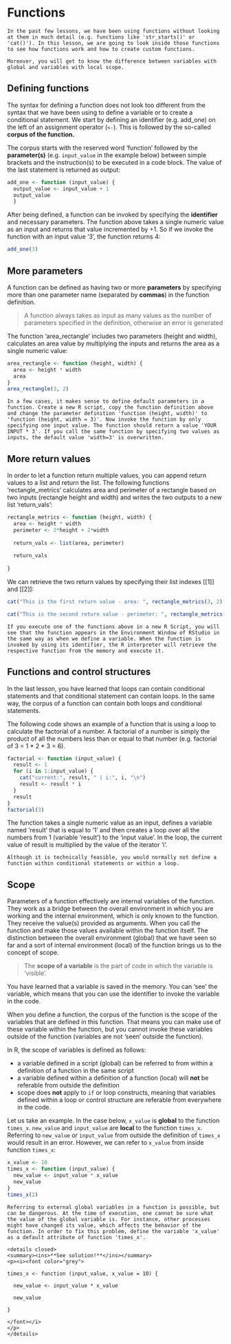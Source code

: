 # Functions

```block2
In the past few lessons, we have been using functions without looking at them in much detail (e.g. functions like 'str_starts()' or 'cat()'). In this lesson, we are going to look inside those functions to see how functions work and how to create custom functions.

Moreover, you will get to know the difference between variables with global and variables with local scope.
```

## Defining functions

The syntax for defining a function does not look too different from the syntax that we have been using to define a variable or to create a conditional statement. We start by defining an identifier (e.g. add_one) on the left of an assignment operator (`<-`). This is followed by the so-called **corpus of the function.**   

The corpus starts with the reserved word 'function' followed by the **parameter(s)** (e.g. `input_value` in the example below) between simple brackets and the instruction(s) to be executed in a code block. The value of the last statement is returned as output:

```r
add_one <- function (input_value) {
  output_value <- input_value + 1
  output_value
  }
```

After being defined, a function can be invoked by specifying the **identifier** and necessary parameters. The function above takes a single numeric value as an input and returns that value incremented by +1. So if we invoke the function with an input value '3', the function returns 4: 

```r
add_one(3)
```

## More parameters

A function can be defined as having two or more **parameters** by specifying  more than one parameter name (separated by **commas**) in the function definition. 

> A function always takes as input as many values as the number of parameters specified in the definition, otherwise an error is generated

The function 'area_rectangle' includes two parameters (height and width), calculates an area value by multiplying the inputs and returns the area as a single numeric value:  

```r
area_rectangle <- function (height, width) {
  area <- height * width
  area
}
area_rectangle(3, 2)
```

```block2

In a few cases, it makes sense to define default parameters in a function. Create a new R script, copy the function definition above and change the parameter definition 'function (height, width)' to 'function (height, width = 3)'. Now invoke the function by only specifying one input value. The function should return a value 'YOUR INPUT * 3'. If you call the same function by specifying two values as inputs, the default value 'width=3' is overwritten. 

```

## More return values

In order to let a function return multiple values, you can append return values to a list and return the list. The following functions 'rectangle_metrics' calculates area and perimeter of a rectangle based on two inputs (rectangle height and width) and writes the two outputs to a new list 'return_vals': 

```r
rectangle_metrics <- function (height, width) {
  area <- height * width
  perimeter <- 2*height + 2*width
  
  return_vals <- list(area, perimeter)
  
  return_vals
  
}

```

We can retrieve the two return values by specifying their list indexes [[1]] and [[2]]:

```r

cat("This is the first return value - area: ", rectangle_metrics(3, 2)[[1]])

cat("This is the second return value - perimeter: ", rectangle_metrics(3, 2)[[2]])

```

```block2
If you execute one of the functions above in a new R Script, you will see that the function appears in the Environment Window of RStudio in the same way as when we define a variable. When the function is invoked by using its identifier, the R interpreter will retrieve the respective function from the memory and execute it. 
```

## Functions and control structures

In the last lesson, you have learned that loops can contain conditional statements and that conditional statement can contain loops. In the same way, the corpus of a function can contain both loops and conditional statements.

The following code shows an example of a function that is using a loop to calculate the factorial of a number. A factorial of a number is simply the product of all the numbers less than or equal to that number (e.g. factorial of 3 = 1 * 2 * 3 = 6).

```r
factorial <- function (input_value) {
  result <- 1
  for (i in 1:input_value) {
    cat("current:", result, " | i:", i, "\n")
    result <- result * i
  }
  result
}
factorial(3)
```

The function takes a single numeric value as an input, defines a variable named 'result' that is equal to '1' and then creates a loop over all the numbers from 1 (variable 'result') to the 'input value'. In the loop, the current value of result is multiplied by the value of the iterator 'i'.  

```block2
Although it is technically feasible, you would normally not define a function within conditional statements or within a loop.
```

## Scope

Parameters of a function effectively are internal variables of the function. They work as a bridge between the overall environment in which you are working and the internal environment, which is only known to the function. They receive the value(s) provided as arguments. When you call the function and make those values available within the function itself. The distinction between the overall environment (global) that we have seen so far and a sort of internal environment (local) of the function brings us to the concept of scope. 

> The **scope of a variable** is the part of code in which the variable is 'visible'.

You have learned that a variable is saved in the memory. You can 'see' the variable, which means that you can use the identifier to invoke the variable in the code. 

When you define a function, the corpus of the function is the scope of the variables that are defined in this function. That means you can make use of these variable within the function, but you cannot invoke these variables outside of the function (variables are not 'seen' outside the function).

In R, the scope of variables is defined as follows:

- a variable defined in a script (global) can be referred to from within a definition of a function in the same script
- a variable defined within a definition of a function (local) will **not** be referable from outside the definition
- scope does **not** apply to `if` or loop constructs, meaning that variables defined within a loop or control structure are referable from everywhere in the code.

Let us take an example. In the case below, `x_value` is **global** to the function `times_x`. `new_value` and `input_value` are **local** to the function `times_x`. Referring to `new_value` or `input_value` from outside the definition of `times_x` would result in an error. However, we can refer to `x_value` from inside function `times_x`:

```r
x_value <- 10
times_x <- function (input_value) {
  new_value <- input_value * x_value
  new_value
}
times_x(2)
```

```block2
Referring to external global variables in a function is possible, but can be dangerous. At the time of execution, one cannot be sure what the value of the global variable is. For instance, other processes might have changed its value, which affects the behavior of the function. In order to fix this problem, define the variable 'x_value' as a default attribute of function 'times_x'. 

<details closed>
<summary><ins>**See solution!**</ins></summary>
<p><i><font color="grey">

times_x <- function (input_value, x_value = 10) {
  
  new_value <- input_value * x_value
  
  new_value
  
}
    
</font></i>
</p>
</details> 


```

